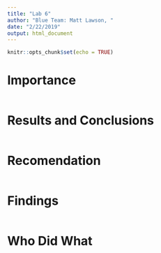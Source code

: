```yaml
---
title: "Lab 6"
author: "Blue Team: Matt Lawson, "
date: "2/22/2019"
output: html_document
---
```


```r
knitr::opts_chunk$set(echo = TRUE)
```


# Importance

```r

```


# Results and Conclusions

```r

```


# Recomendation

```r

```


# Findings

```r

```


# Who Did What
